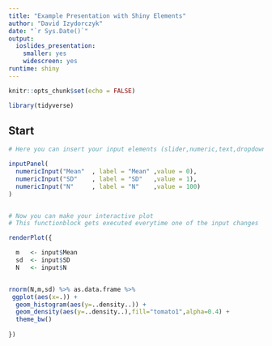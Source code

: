 ```yaml
---
title: "Example Presentation with Shiny Elements"
author: "David Izydorczyk"
date: "`r Sys.Date()`"
output: 
  ioslides_presentation: 
    smaller: yes
    widescreen: yes
runtime: shiny
---
```


```r
knitr::opts_chunk$set(echo = FALSE)
```

```r
library(tidyverse)
```



## Start

```r

# Here you can insert your input elements (slider,numeric,text,dropdown etc)

inputPanel(
  numericInput("Mean"  , label = "Mean" ,value = 0),
  numericInput("SD"    , label = "SD"   ,value = 1),
  numericInput("N"     , label = "N"    ,value = 100)
)


# Now you can make your interactive plot
# This functionblock gets executed everytime one of the input changes

renderPlot({

  m   <- input$Mean
  sd  <- input$SD
  N   <- input$N


rnorm(N,m,sd) %>% as.data.frame %>% 
 ggplot(aes(x=.)) +
  geom_histogram(aes(y=..density..)) +
  geom_density(aes(y=..density..),fill="tomato1",alpha=0.4) +
  theme_bw()
    
})
```
